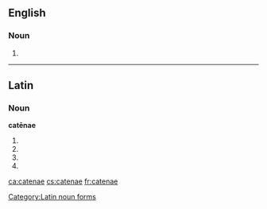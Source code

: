 ==English==

===Noun===
{{head|en|plural}}

# {{plural of|catena|lang=en}}

----

==Latin==

===Noun===
'''catēnae''' {{g|f}}

# {{inflection of|catēna||gen|s|lang=la}}
# {{inflection of|catēna||dat|s|lang=la}}
# {{inflection of|catēna||nom|p|lang=la}}
# {{inflection of|catēna||voc|p|lang=la}}

[[Category:Latin noun forms]]

[[ca:catenae]]
[[cs:catenae]]
[[fr:catenae]]
